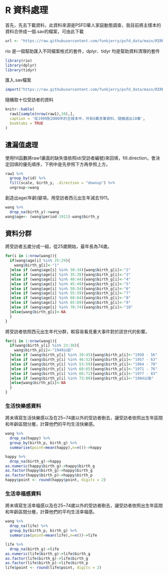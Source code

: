 \mainmatter

# R 資料處理 {#intro}

首先，先去下載資料，此資料來源是PSFD華人家庭動態調查，我目前將主樣本的資料合併成一個.sav的檔案，可由此下載

```r
url <- "https://raw.githubusercontent.com/funkjerry/psfd_data/main/RIRRR.sav"
```

rio 是一個幫助匯入不同檔案格式的套件，dplyr、tidyr 均是幫助資料清理的套件

```r
library(rio)
library(dplyr)
library(tidyr)
```

匯入.sav檔案
```r
import("https://raw.githubusercontent.com/funkjerry/psfd_data/main/RIRRR.sav")->raw1
```

隨機取十位受訪者的資料
```r
knitr::kable(
  raw1[sample(nrow(raw1),10),],
  caption = '從1999到2000年的主樣本中，共有6萬多筆資料，隨機選出10筆',
  booktabs = TRUE
)
```

## 遺漏值處理

使用fill函數將raw1裏面的缺失值依照id(受訪者編號)來回填，fill.direction，會決定回填的優先順序，下例中是先參照下方再參照上方。
```r
raw1 %>%
  group_by(id) %>%
  fill(scale, birth_y, .direction = "downup") %>%
  ungroup->wang
```

創造出age(年齡)變項，用受訪者西元出生年減去1911。
```r
wang %>%
  drop_na(birth_y)->wang
wang$age<- (wang$period-1911)-wang$birth_y
```

## 資料分群

將受訪者五歲分成一組，從25歲開始，最年長為74歲。
```r
for(i in 1:nrow(wang)){
  if(wang$age[i] %in% 25:29){
    wang$birth_g[i]<-"1"
  }else if (wang$age[i] %in% 30:34){wang$birth_g[i]<-"2"
  }else if (wang$age[i] %in% 35:39){wang$birth_g[i]<-"3"
  }else if (wang$age[i] %in% 40:44){wang$birth_g[i]<-"4"
  }else if (wang$age[i] %in% 45:49){wang$birth_g[i]<-"5"
  }else if (wang$age[i] %in% 50:54){wang$birth_g[i]<-"6"
  }else if (wang$age[i] %in% 55:59){wang$birth_g[i]<-"7"
  }else if (wang$age[i] %in% 60:64){wang$birth_g[i]<-"8"
  }else if (wang$age[i] %in% 65:69){wang$birth_g[i]<-"9"
  }else if (wang$age[i] %in% 70:74){wang$birth_g[i]<-"10"
  }else{wang$birth_g[i]<-NA
  }
}

```

將受訪者依照西元出生年代分群，較容易看見重大事件對於該世代的影響。
```r
for(i in 1:nrow(wang)){
  if(wang$birth_y[i] %in% 23:38){
    wang$birth_p[i]<-"1949以前"
  }else if (wang$birth_y[i] %in% 39:45){wang$birth_p[i]<-"1950 - 56"
  }else if (wang$birth_y[i] %in% 46:52){wang$birth_p[i]<-"1957 - 63"
  }else if (wang$birth_y[i] %in% 53:59){wang$birth_p[i]<-"1964 - 70"
  }else if (wang$birth_y[i] %in% 60:65){wang$birth_p[i]<-"1971 - 76"
  }else if (wang$birth_y[i] %in% 66:72){wang$birth_p[i]<-"1977 - 83"
  }else if (wang$birth_y[i] %in% 73:80){wang$birth_p[i]<-"1984以後"
  }else{wang$birth_p[i]<-NA
  }
}
```

### 生活快樂感資料

將未填寫生活快樂感以及在25~74歲以外的受訪者刪去，讓受訪者依照出生年區間和年齡區間分層，計算他們的平均生活快樂感。
```r
wang %>%
  drop_na(happy) %>%
  group_by(birth_p, birth_g) %>%
  summarise(point=mean(happy),n=n())->happy

happy %>%
  drop_na(birth_g)->happy
as.numeric(happy$birth_g)->happy$birth_g
as.factor(happy$birth_g)->happy$birth_g
as.factor(happy$birth_p)->happy$birth_p
happy$point <- round(happy$point, digits = 2)
```
### 生活幸福感資料

將未填寫生活幸福感以及在25~74歲以外的受訪者刪去，讓受訪者依照出生年區間和年齡區間分層，計算他們的平均生活幸福感。
```r
wang %>%
  drop_na(life) %>%
  group_by(birth_p, birth_g) %>%
  summarise(point=mean(life),n=n())->life

life %>%
  drop_na(birth_g)->life
as.numeric(life$birth_g)->life$birth_g
as.factor(life$birth_g)->life$birth_g
as.factor(life$birth_p)->life$birth_p
life$point <- round(life$point, digits = 2)
```
